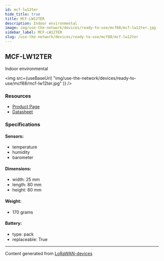 ```yaml
---
id: mcf-lw12ter
hide_title: true
title: MCF-LW12TER
description: Indoor environmental
image: img/use-the-network/devices/ready-to-use/mcf88/mcf-lw12ter.jpg
sidebar_label: MCF-LW12TER
slug: /use-the-network/devices/ready-to-use/mcf88/mcf-lw12ter
---
```



## MCF-LW12TER

Indoor environmental

<img
src={useBaseUrl(
"img/use-the-network/devices/ready-to-use/mcf88/mcf-lw12ter.jpg"
)}
/>

### Resources

- [Product Page](https://www.mcf88.it/prodotto/mcf-lw12ter/)
- [Datasheet](https://www.mcf88.it/wp-content/uploads/2020/07/MCF-LW12TER.pdf)

### Specifications

#### Sensors:
- temperature
- humidity
- barometer
#### Dimensions:
- width: 25 mm
- length: 80 mm
- height: 80 mm
#### Weight: 
- 170 grams
#### Battery: 
- type: pack
- replaceable: True



---
Content generated from [LoRaWAN-devices](https://github.com/TheThingsNetwork/lorawan-devices)